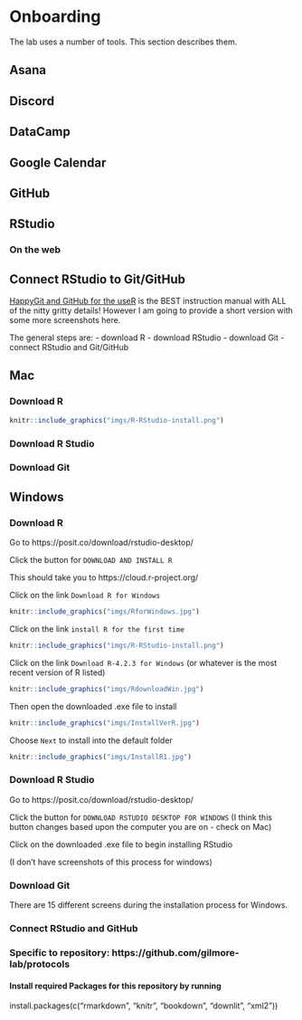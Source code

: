 # Onboarding

The lab uses a number of tools.
This section describes them.

## Asana {-}

## Discord

## DataCamp

## Google Calendar

## GitHub

## RStudio

### On the web

## Connect RStudio to Git/GitHub

[HappyGit and GitHub for the useR](https://happygitwithr.com/index.html) is the BEST instruction manual with ALL of the nitty gritty details! However I am going to provide a short version with some more screenshots here.

The general steps are:
- download R
- download RStudio
- download Git
- connect RStudio and Git/GitHub

## Mac

### Download R

```r
knitr::include_graphics("imgs/R-RStudio-install.png")
```

### Download R Studio

### Download Git



## Windows

### Download R

Go to https://posit.co/download/rstudio-desktop/

Click the button for `DOWNLOAD AND INSTALL R`

This should take you to https://cloud.r-project.org/

Click on the link `Download R for Windows`

```r
knitr::include_graphics("imgs/RforWindows.jpg")
```

Click on the link `install R for the first time`

```r
knitr::include_graphics("imgs/R-RStudio-install.png")
```


Click on the link `Download R-4.2.3 for Windows` (or whatever is the most recent version of R listed)

```r
knitr::include_graphics("imgs/RdownloadWin.jpg")
```

Then open the downloaded .exe file to install

```r
knitr::include_graphics("imgs/InstallVerR.jpg")
```

Choose `Next` to install into the default folder

```r
knitr::include_graphics("imgs/InstallR1.jpg")
```

### Download R Studio

Go to https://posit.co/download/rstudio-desktop/

Click the button for `DOWNLOAD RSTUDIO DESKTOP FOR WINDOWS`
(I think this button changes based upon the computer you are on - check on Mac)


Click on the downloaded .exe file to begin installing RStudio

(I don't have screenshots of this process for windows)


### Download Git

There are 15 different screens during the installation process for Windows. 


### Connect RStudio and GitHub

### Specific to repository: https://github.com/gilmore-lab/protocols

#### Install required Packages for this repository by running

install.packages(c("rmarkdown", "knitr", "bookdown", "downlit", "xml2"))

